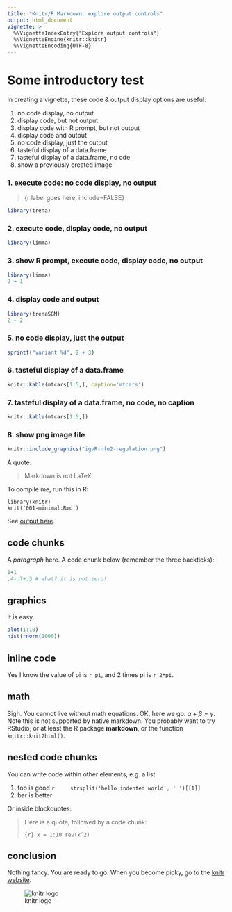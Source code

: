 ```yaml
---
title: "Knitr/R Markdown: explore output controls"
output: html_document
vignette: >
  %\VignetteIndexEntry{"Explore output controls"}
  %\VignetteEngine{knitr::knitr}
  %\VignetteEncoding{UTF-8}
---
```


# Some introductory test

In creating a vignette, these code & output display options are useful:

1. no code display, no output
2. display code, but not output
3. display code with R prompt, but not output
4. display code and output
5. no code display, just the output
6. tasteful display of a data.frame
7. tasteful display of a data.frame, no ode
8. show a previously created image

### 1. execute code: no code display, no output
> {r label goes here, include=FALSE}

```r
library(trena)
```

### 2. execute code, display code, no output
```r
library(limma)
```

### 3. show R prompt, execute code,  display code, no output
```r
library(limma)
2 + 1
```

### 4. display code and output
```r
library(trenaSGM)
2 + 2
```

### 5. no code display, just the output
```r
sprintf("variant %d", 2 + 3)
```

### 6. tasteful display of a data.frame
```r
knitr::kable(mtcars[1:5,], caption='mtcars')
```

### 7. tasteful display of a data.frame, no code, no caption
```r
knitr::kable(mtcars[1:5,])
```

### 8. show png image file
```r
knitr::include_graphics("igvR-nfe2-regulation.png")
```


A quote:

> Markdown is not LaTeX.

To compile me, run this in R:

    library(knitr)
    knit('001-minimal.Rmd')

See [output here](https://github.com/yihui/knitr-examples/blob/master/001-minimal.md).

## code chunks

A _paragraph_ here. A code chunk below (remember the three backticks):

```r
1+1
.4-.7+.3 # what? it is not zero!
```

## graphics

It is easy.

```r
plot(1:10)
hist(rnorm(1000))
```

## inline code

Yes I know the value of pi is `r pi`, and 2 times pi is `r 2*pi`.

## math

Sigh. You cannot live without math equations. OK, here we go:
$\alpha+\beta=\gamma$. Note this is not supported by native
markdown. You probably want to try RStudio, or at least the R package
**markdown**, or the function `knitr::knit2html()`.

## nested code chunks

You can write code within other elements, e.g. a list

1. foo is good
    ```r
    strsplit('hello indented world', ' ')[[1]]
    ```
2. bar is better

Or inside blockquotes:

> Here is a quote, followed by a code chunk:
>
> ```{r}
> x = 1:10
> rev(x^2)
> ```

## conclusion

Nothing fancy. You are ready to go. When you become picky, go to the [knitr website](http://yihui.name/knitr/).

![knitr logo](http://yihui.name/knitr/images/knit-logo.png)

